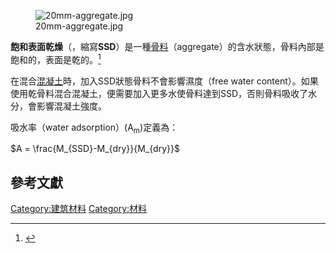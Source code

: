 {{expert|time=2014-07-01T07:49:17+00:00}}
{{refimprove|time=2014-07-01T07:49:17+00:00}}
[[Image:20mm-aggregate.jpg|thumb]]

'''飽和表面乾燥'''（{{lang-en|'''Saturated-Surface-Dry'''}}，縮寫'''SSD'''）是一種[[骨料|骨料]]（aggregate）的含水狀態，骨料內部是飽和的，表面是乾的。<ref>{{cite web|title=農田水利入口網-多語詞彙|url=http://doie.coa.gov.tw/vocabulary/vocabulary-detail.asp?id=290034|work=農田水利入口網-多語詞彙|publisher=台灣政府|accessdate=2014-07-01|archive-date=2019-10-15|archive-url=https://web.archive.org/web/20191015213543/http://doie.coa.gov.tw/vocabulary/vocabulary-detail.asp?id=290034|dead-url=no}}</ref>

在混合[[混凝土|混凝土]]時，加入SSD狀態骨料不會影響濕度（free water content）。如果使用乾骨料混合混凝土，便需要加入更多水使骨料達到SSD，否則骨料吸收了水分，會影響混凝土強度。


吸水率（water adsorption）(A<sub>m</sub>)定義為：

<math>A = \frac{M_{SSD}-M_{dry}}{M_{dry}}</math>

==參考文獻==
<div class="references-small">
<references />
</div>

{{Material-stub}}

[[Category:建筑材料|Category:建筑材料]]
[[Category:材料|Category:材料]]